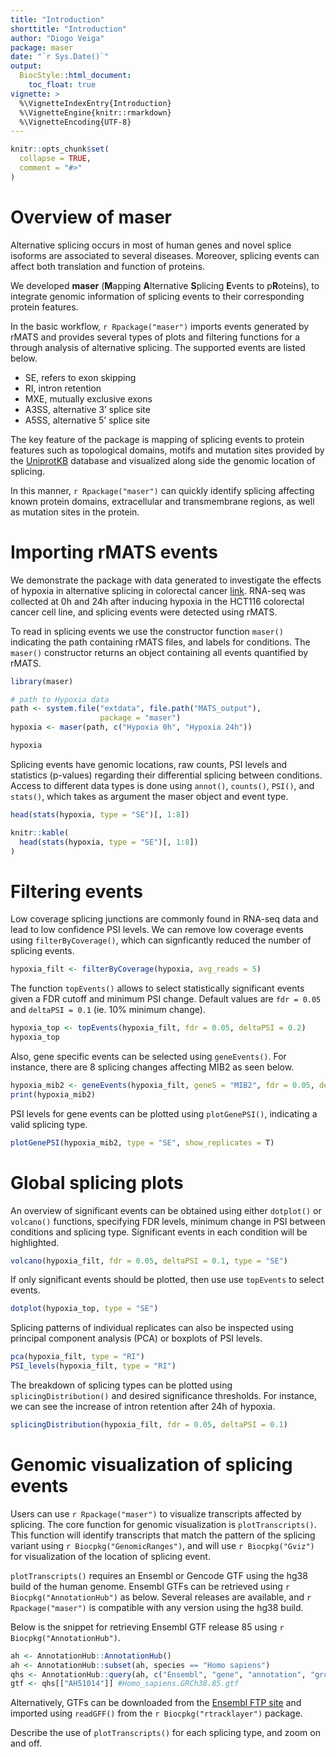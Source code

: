 ```yaml
---
title: "Introduction"
shorttitle: "Introduction"
author: "Diogo Veiga"
package: maser
date: "`r Sys.Date()`"
output:
  BiocStyle::html_document:
    toc_float: true  
vignette: >
  %\VignetteIndexEntry{Introduction}
  %\VignetteEngine{knitr::rmarkdown}
  %\VignetteEncoding{UTF-8}
---
```


```r
knitr::opts_chunk$set(
  collapse = TRUE,
  comment = "#>"
)
```

# Overview of maser
Alternative splicing occurs in most of human genes and novel splice isoforms are associated to several diseases. Moreover, splicing events can affect both translation and function of proteins.  

We developed **maser** (**M**apping **A**lternative **S**plicing **E**vents to p**R**oteins), to integrate genomic information of splicing events to their corresponding protein features.  

In the basic workflow, `r Rpackage("maser")` imports events generated by rMATS and provides several types of plots and filtering functions for a through analysis of alternative splicing. The supported events are listed below.  


* SE, refers to exon skipping
* RI, intron retention
* MXE, mutually exclusive exons
* A3SS, alternative 3' splice site
* A5SS, alternative 5' splice site

The key feature of the package is mapping of splicing events to protein features such as topological domains, motifs and mutation sites provided by the [UniprotKB](http://www.uniprot.org/) database and visualized along side the genomic location of splicing.  

In this manner, `r Rpackage("maser")` can quickly identify splicing affecting known protein domains, extracellular and transmembrane regions, as well as mutation sites in the protein.  

# Importing rMATS events
We demonstrate the package with data generated to investigate the effects of hypoxia in alternative splicing in colorectal cancer <link>
[link](https://doi.org/10.1038/npjgenmed.2016.20). RNA-seq was collected at 0h and 24h after inducing hypoxia in the HCT116 colorectal cancer cell line, and splicing events were detected using rMATS.

To read in splicing events we use the constructor function `maser()` indicating the path containing rMATS files, and labels for conditions. The `maser()` constructor returns an object containing all events quantified by rMATS. 


```r
library(maser)

# path to Hypoxia data
path <- system.file("extdata", file.path("MATS_output"),
                    package = "maser")
hypoxia <- maser(path, c("Hypoxia 0h", "Hypoxia 24h"))
```


```r
hypoxia
```

Splicing events have genomic locations, raw counts, PSI levels and statistics (p-values) regarding their differential splicing between conditions. Access to different data types is done using `annot()`, `counts()`, `PSI()`, and `stats()`, which takes as argument the maser object and event type.

```r
head(stats(hypoxia, type = "SE")[, 1:8])
```

```r
knitr::kable(
  head(stats(hypoxia, type = "SE")[, 1:8])
)
```

# Filtering events
Low coverage splicing junctions are commonly found in RNA-seq data and lead to low confidence PSI levels. We can remove low coverage events using `filterByCoverage()`, which can signficantly reduced the number of splicing events.
```r
hypoxia_filt <- filterByCoverage(hypoxia, avg_reads = 5)
```

The function `topEvents()` allows to select statistically significant events given a FDR cutoff and minimum PSI change. Default values are `fdr = 0.05` and `deltaPSI = 0.1` (ie. 10% minimum change). 

```r
hypoxia_top <- topEvents(hypoxia_filt, fdr = 0.05, deltaPSI = 0.2)
hypoxia_top
```

Also, gene specific events can be selected using `geneEvents()`. For instance, there are 8 splicing changes affecting MIB2 as seen below.
```r
hypoxia_mib2 <- geneEvents(hypoxia_filt, geneS = "MIB2", fdr = 0.05, deltaPSI = 0.1)
print(hypoxia_mib2)
```

PSI levels for gene events can be plotted using `plotGenePSI()`, indicating a valid splicing type.
```r
plotGenePSI(hypoxia_mib2, type = "SE", show_replicates = T)
```

# Global splicing plots
An overview of significant events can be obtained using either `dotplot()` or `volcano()` functions, specifying FDR levels, minimum change in PSI between conditions and splicing type.
Significant events in each condition will be highlighted.

```r
volcano(hypoxia_filt, fdr = 0.05, deltaPSI = 0.1, type = "SE")
```

If only significant events should be plotted, then use use `topEvents` to select events.
```r
dotplot(hypoxia_top, type = "SE")
```

Splicing patterns of individual replicates can also be inspected using principal component analysis (PCA) or boxplots of PSI levels.

```r
pca(hypoxia_filt, type = "RI")
PSI_levels(hypoxia_filt, type = "RI")
```

The breakdown of splicing types can be plotted using `splicingDistribution()` and desired significance thresholds. For instance, we can see the increase of intron retention after 24h of hypoxia.

```r
splicingDistribution(hypoxia_filt, fdr = 0.05, deltaPSI = 0.1)
```


# Genomic visualization of splicing events

Users can use `r Rpackage("maser")` to visualize transcripts affected by splicing. The core function for genomic visualization is `plotTranscripts()`. This function will identify transcripts that match the pattern of the splicing variant using `r Biocpkg("GenomicRanges")`, and will use `r Biocpkg("Gviz")` for visualization of the location of splicing event.  

`plotTranscripts()` requires an Ensembl or Gencode GTF using the hg38 build of the human genome. Ensembl GTFs can be retrieved using `r Biocpkg("AnnotationHub")` as below. Several releases are available, and `r Rpackage("maser")` is compatible with any version using the hg38 build.  

Below is the snippet for retrieving Ensembl GTF release 85 using `r Biocpkg("AnnotationHub")`. 
```r
ah <- AnnotationHub::AnnotationHub()
ah <- AnnotationHub::subset(ah, species == "Homo sapiens")
qhs <- AnnotationHub::query(ah, c("Ensembl", "gene", "annotation", "grch38"))
gtf <- qhs[["AH51014"]] #Homo_sapiens.GRCh38.85.gtf
```

Alternatively, GTFs can be downloaded from the [Ensembl FTP site](ftp://ftp.ensembl.org/pub/release-91/gtf/homo_sapiens) and imported using `readGFF()` from the `r Biocpkg("rtracklayer")` package.

Describe the use of `plotTranscripts()` for each splicing type, and zoom on and off.